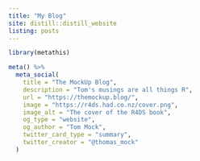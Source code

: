 ```yaml
---
title: "My Blog"
site: distill::distill_website
listing: posts
---
```


```r
library(metathis)

meta() %>%
  meta_social(
    title = "The MockUp Blog",
    description = "Tom's musings are all things R",
    url = "https://themockup.blog/",
    image = "https://r4ds.had.co.nz/cover.png",
    image_alt = "The cover of the R4DS book",
    og_type = "website",
    og_author = "Tom Mock",
    twitter_card_type = "summary",
    twitter_creator = "@thomas_mock"
  )

```

